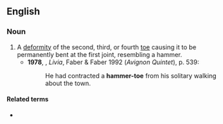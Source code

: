 {{also|hammertoe}}
==English==
{{wikipedia}}

===Noun===
{{en-noun}}

# A [[deformity]] of the second, third, or fourth [[toe]] causing it to be permanently bent at the first joint, resembling a hammer.
#* '''1978''', {{w|Lawrence Durrell}}, ''Livia'', Faber & Faber 1992 (''Avignon Quintet''), p. 539:
#*: He had contracted a '''hammer-toe''' from his solitary walking about the town.

====Related terms====
* {{l|en|mallet toe}}